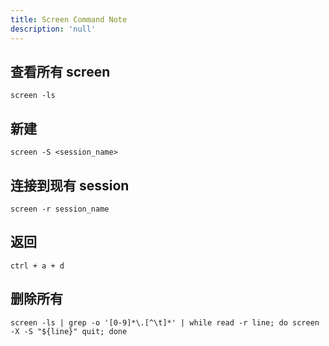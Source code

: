 ```yaml
---
title: Screen Command Note
description: 'null'
---
```


## 查看所有 screen

```shell
screen -ls
```

## 新建

```shell
screen -S <session_name>
```

## 连接到现有 session

```shell
screen -r session_name
```

## 返回

`ctrl + a + d`

## 删除所有

```shell
screen -ls | grep -o '[0-9]*\.[^\t]*' | while read -r line; do screen -X -S "${line}" quit; done
```
